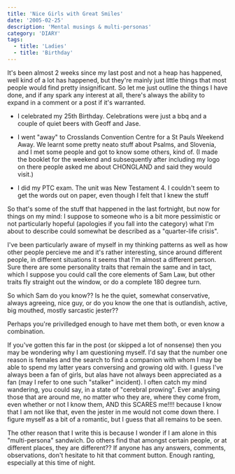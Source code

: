```yaml
---
title: 'Nice Girls with Great Smiles'
date: '2005-02-25'
description: 'Mental musings & multi-personas'
category: 'DIARY'
tags:
  - title: 'Ladies'
  - title: 'Birthday'
---
```


It's been almost 2 weeks since my last post and not a heap has happened, well kind of a lot has happened, but they're mainly just little things that most people would find pretty insignificant. So let me just outline the things I have done, and if any spark any interest at all, there's always the ability to expand in a comment or a post if it's warranted.

- I celebrated my 25th Birthday. Celebrations were just a bbq and a couple of quiet beers with Geoff and Jase.

- I went "away" to Crosslands Convention Centre for a St Pauls Weekend Away. We learnt some pretty neato stuff about Psalms, and Slovenia, and I met some people and got to know some others, kind of. (I made the booklet for the weekend and subsequently after including my logo on there people asked me about CHONGLAND and said they would visit.)

- I did my PTC exam. The unit was New Testament 4. I couldn't seem to get the words out on paper, even though I felt that I knew the stuff

So that's some of the stuff that happened in the last fortnight, but now for things on my mind: I suppose to someone who is a bit more pessimistic or not particularly hopeful (apologies if you fall into the category) what I'm about to describe could somewhat be described as a "quarter-life crisis".

I've been particularly aware of myself in my thinking patterns as well as how other people percieve me and it's rather interesting, since around different people, in different situations it seems that I'm almost a different person. Sure there are some personality traits that remain the same and in tact, which I suppose you could call the core elements of Sam Law, but other traits fly straight out the window, or do a complete 180 degree turn.

So which Sam do you know??
Is he the quiet, somewhat conservative, always agreeing, nice guy,
or do you know the one that is outlandish, active, big mouthed, mostly sarcastic jester??

Perhaps you're privilledged enough to have met them both, or even know a combination.

If you've gotten this far in the post (or skipped a lot of nonsense) then you may be wondering why I am questioning myself. I'd say that the number one reason is females and the search to find a companion with whom I may be able to spend my latter years conversing and growing old with. I guess I've always been a fan of girls, but alas have not always been appreciated as a fan (may I refer to one such "stalker" incident). I often catch my mind wandering, you could say, in a state of "cerebral prowing". Ever analysing those that are around me, no matter who they are, where they come from, even whether or not I know them, AND this SCARES me!!!! because I know that I am not like that, even the jester in me would not come down there. I figure myself as a bit of a romantic, but I guess that all remains to be seen.

The other reason that I write this is because I wonder if I am alone in this "multi-persona" sandwich. Do others find that amongst certain people, or at different places, they are different?? If anyone has any answers, comments, observations, don't hesitate to hit that comment button. Enough ranting, especially at this time of night.
